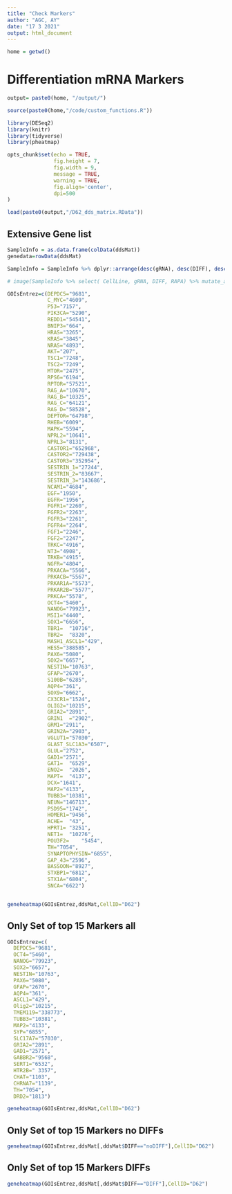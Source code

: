 ```yaml
---
title: "Check Markers"
author: "AGC, AY"
date: "17 3 2021"
output: html_document
---
```



```r
home = getwd()
```

# Differentiation mRNA Markers 

```r
output= paste0(home, "/output/")

source(paste0(home,"/code/custom_functions.R"))

library(DESeq2)
library(knitr)
library(tidyverse)
library(pheatmap)

opts_chunk$set(echo = TRUE, 
               fig.height = 7, 
               fig.width = 9, 
               message = TRUE,
               warning = TRUE,
               fig.align='center',
               dpi=500
)


```

```r

load(paste0(output,"/D62_dds_matrix.RData"))


```


## Extensive Gene list 

```r

SampleInfo = as.data.frame(colData(ddsMat))
genedata=rowData(ddsMat)

SampleInfo = SampleInfo %>% dplyr::arrange(desc(gRNA), desc(DIFF), desc(RAPA))

# image(SampleInfo %>% select( CellLine, gRNA, DIFF, RAPA) %>% mutate_all(as.numeric) %>% as.matrix)

GOIsEntrez=c(DEPDC5="9681",
             C_MYC="4609",
             P53="7157",
             PIK3CA="5290",
             REDD1="54541",
             BNIP3="664",
             HRAS="3265",
             KRAS="3845",
             NRAS="4893",
             AKT="207",
             TSC1="7248",
             TSC2="7249",
             MTOR="2475",
             RPS6="6194",
             RPTOR="57521",
             RAG_A="10670",
             RAG_B="10325",
             RAG_C="64121",
             RAG_D="58528",
             DEPTOR="64798",
             RHEB="6009",
             MAPK="5594",
             NPRL2="10641",
             NPRL3="8131",
             CASTOR1="652968",
             CASTOR2="729438",
             CASTOR3="352954",
             SESTRIN_1="27244",
             SESTRIN_2="83667",
             SESTRIN_3="143686",
             NCAM1="4684",
             EGF="1950",
             EGFR="1956",
             FGFR1="2260",
             FGFR2="2263",
             FGFR3="2261",
             FGFR4="2264",
             FGF1="2246",
             FGF2="2247",
             TRKC="4916",
             NT3="4908",
             TRKB="4915",
             NGFR="4804",
             PRKACA="5566",
             PRKACB="5567",
             PRKAR1A="5573",
             PRKAR2B="5577",
             PRKCA="5578",
             OCT4="5460",
             NANOG="79923",
             MSI1="4440",
             SOX1="6656",
             TBR1=	"10716",
             TBR2=	"8320",
             MASH1_ASCL1="429",
             HES5="388585",
             PAX6="5080",
             SOX2="6657",
             NESTIN="10763",
             GFAP="2670",
             S100B="6285",
             AQP4="361",
             SOX9="6662",
             CX3CR1="1524",
             OLIG2="10215",
             GRIA2="2891",
             GRIN1	="2902",
             GRM1="2911",
             GRIN2A="2903",
             VGLUT1="57030",
             GLAST_SLC1A3="6507",
             GLUL="2752",
             GAD1="2571",	
             GAT1=	"6529",	
             ENO2=	"2026",	
             MAPT=	"4137",	
             DCX="1641",
             MAP2="4133",
             TUBB3="10381",
             NEUN="146713",
             PSD95="1742",
             HOMER1="9456",
             ACHE=	"43",
             HPRT1=	"3251",
             NET1=	"10276",
             POU3F2=	"5454",
             TH="7054",
             SYNAPTOPHYSIN="6855",
             GAP_43="2596",
             BASSOON="8927",
             STXBP1="6812",
             STX1A="6804",
             SNCA="6622")


geneheatmap(GOIsEntrez,ddsMat,CellID="D62")

```

## Only Set of top 15 Markers all

```r

GOIsEntrez=c(
  DEPDC5="9681",
  OCT4="5460",
  NANOG="79923",
  SOX2="6657",
  NESTIN="10763",
  PAX6="5080",
  GFAP="2670",
  AQP4="361",
  ASCL1="429",
  Olig2="10215",
  TMEM119="338773",
  TUBB3="10381",
  MAP2="4133",
  SYP="6855",
  SLC17A7="57030",
  GRIA2="2891",
  GAD1="2571",
  GABBR2="9568",
  SERT1="6532",
  HTR2B=" 3357",
  CHAT="1103",
  CHRNA7="1139",
  TH="7054",
  DRD2="1813")

geneheatmap(GOIsEntrez,ddsMat,CellID="D62")
```


## Only Set of top 15 Markers no DIFFs

```r
geneheatmap(GOIsEntrez,ddsMat[,ddsMat$DIFF=="noDIFF"],CellID="D62")
```




## Only Set of top 15 Markers DIFFs

```r

geneheatmap(GOIsEntrez,ddsMat[,ddsMat$DIFF=="DIFF"],CellID="D62")

```




